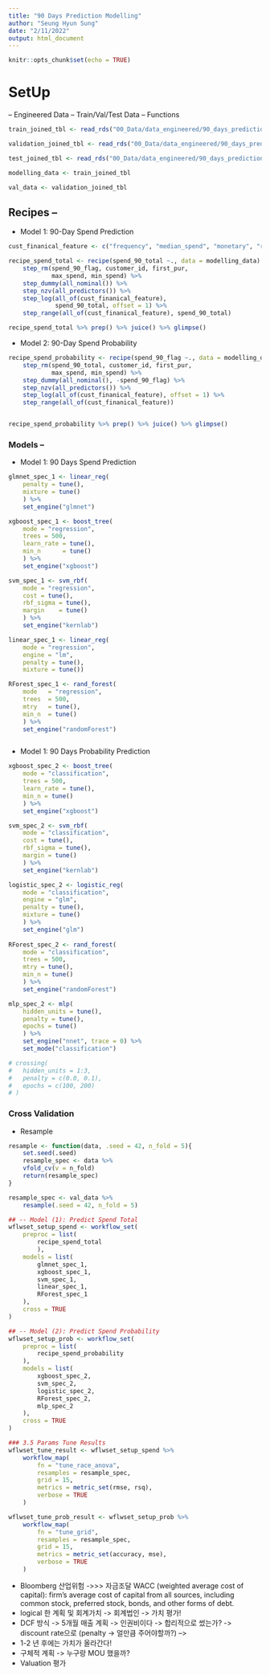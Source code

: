 ```yaml
---
title: "90 Days Prediction Modelling"
author: "Seung Hyun Sung"
date: "2/11/2022"
output: html_document
---
```


```r
knitr::opts_chunk$set(echo = TRUE)
```

# SetUp
-- Engineered Data 
-- Train/Val/Test Data 
-- Functions 

```r
train_joined_tbl <- read_rds("00_Data/data_engineered/90_days_prediction/train_joined_tbl.rds")

validation_joined_tbl <- read_rds("00_Data/data_engineered/90_days_prediction/validation_joined_tbl.rds")

test_joined_tbl <- read_rds("00_Data/data_engineered/90_days_prediction/test_joined_tbl.rds")
```


```r
modelling_data <- train_joined_tbl

val_data <- validation_joined_tbl
```


## Recipes --

- Model 1: 90-Day Spend Prediction 
```r
cust_finanical_feature <- c("frequency", "median_spend", "monetary", "recency", "refund_frequency", "tot_refund_value")

recipe_spend_total <- recipe(spend_90_total ~., data = modelling_data) %>%
    step_rm(spend_90_flag, customer_id, first_pur, 
            max_spend, min_spend) %>% 
    step_dummy(all_nominal()) %>% 
    step_nzv(all_predictors()) %>% 
    step_log(all_of(cust_finanical_feature), 
             spend_90_total, offset = 1) %>% 
    step_range(all_of(cust_finanical_feature), spend_90_total) 

recipe_spend_total %>% prep() %>% juice() %>% glimpse()
```

- Model 2: 90-Day Spend Probability 
```r
recipe_spend_probability <- recipe(spend_90_flag ~., data = modelling_data) %>%
    step_rm(spend_90_total, customer_id, first_pur, 
            max_spend, min_spend) %>% 
    step_dummy(all_nominal(), -spend_90_flag) %>% 
    step_nzv(all_predictors()) %>% 
    step_log(all_of(cust_finanical_feature), offset = 1) %>% 
    step_range(all_of(cust_finanical_feature)) 


recipe_spend_probability %>% prep() %>% juice() %>% glimpse()
```


### Models --

- Model 1: 90 Days Spend Prediction 
```r
glmnet_spec_1 <- linear_reg(
    penalty = tune(),
    mixture = tune()
    ) %>% 
    set_engine("glmnet")

xgboost_spec_1 <- boost_tree(
    mode = "regression",
    trees = 500,
    learn_rate = tune(),
    min_n      = tune()
    ) %>% 
    set_engine("xgboost")

svm_spec_1 <- svm_rbf(
    mode = "regression",
    cost = tune(),
    rbf_sigma = tune(),
    margin    = tune()
    ) %>% 
    set_engine("kernlab")

linear_spec_1 <- linear_reg(
    mode = "regression",
    engine = "lm",
    penalty = tune(),
    mixture = tune())

RForest_spec_1 <- rand_forest(
    mode   = "regression",
    trees  = 500,
    mtry   = tune(),
    min_n  = tune()
    ) %>% 
    set_engine("randomForest")



```

- Model 1: 90 Days Probability Prediction 
```r
xgboost_spec_2 <- boost_tree(
    mode = "classification",
    trees = 500,
    learn_rate = tune(),
    min_n = tune()
    ) %>% 
    set_engine("xgboost")

svm_spec_2 <- svm_rbf(
    mode = "classification",
    cost = tune(),
    rbf_sigma = tune(),
    margin = tune()
    ) %>% 
    set_engine("kernlab")

logistic_spec_2 <- logistic_reg(
    mode = "classification",
    engine = "glm",
    penalty = tune(),
    mixture = tune()
    ) %>% 
    set_engine("glm")
    
RForest_spec_2 <- rand_forest(
    mode = "classification",
    trees = 500,
    mtry = tune(),
    min_n = tune()
    ) %>% 
    set_engine("randomForest")

mlp_spec_2 <- mlp(
    hidden_units = tune(), 
    penalty = tune(), 
    epochs = tune()
    ) %>% 
    set_engine("nnet", trace = 0) %>%
    set_mode("classification")

# crossing(
#   hidden_units = 1:3,
#   penalty = c(0.0, 0.1),
#   epochs = c(100, 200)
# )

```

### Cross Validation 
- Resample 
```r

resample <- function(data, .seed = 42, n_fold = 5){
    set.seed(.seed)
    resample_spec <- data %>% 
    vfold_cv(v = n_fold)
    return(resample_spec)
}

resample_spec <- val_data %>% 
    resample(.seed = 42, n_fold = 5)

## -- Model (1): Predict Spend Total
wflwset_setup_spend <- workflow_set(
    preproc = list(
        recipe_spend_total
        ),
    models = list(
        glmnet_spec_1,
        xgboost_spec_1,
        svm_spec_1,
        linear_spec_1,
        RForest_spec_1
    ),
    cross = TRUE
)

## -- Model (2): Predict Spend Probability
wflwset_setup_prob <- workflow_set(
    preproc = list(
        recipe_spend_probability
    ),
    models = list(
        xgboost_spec_2,
        svm_spec_2,
        logistic_spec_2,
        RForest_spec_2,
        mlp_spec_2
    ),
    cross = TRUE
)
```



```r
### 3.5 Params Tune Results  
wflwset_tune_result <- wflwset_setup_spend %>% 
    workflow_map(
        fn = "tune_race_anova",
        resamples = resample_spec,
        grid = 15,
        metrics = metric_set(rmse, rsq),
        verbose = TRUE
    )

wflwset_tune_prob_result <- wflwset_setup_prob %>% 
    workflow_map(
        fn = "tune_grid",
        resamples = resample_spec,
        grid = 15,
        metrics = metric_set(accuracy, mse),
        verbose = TRUE
    )
```



- Bloomberg 산업위험 
->>> 자금조달 WACC (weighted average cost of capital): firm's average cost of capital from all sources, including common stock, preferred stock, bonds, and other forms of debt.
- logical 한 계획 및 회계가치 -> 회계법인 -> 가치 평가! 
- DCF 방식 -> 5개월 매출 계획 -> 인권비이다 -> 합리적으로 썼는가? -> discount rate으로 (penalty -> 얼만큼 주어야할까?) --> 
- 1-2 년 후에는 가치가 올라간다! 
- 구체적 계획 -> 누구랑 MOU 했을까? 
- Valuation  평가 



